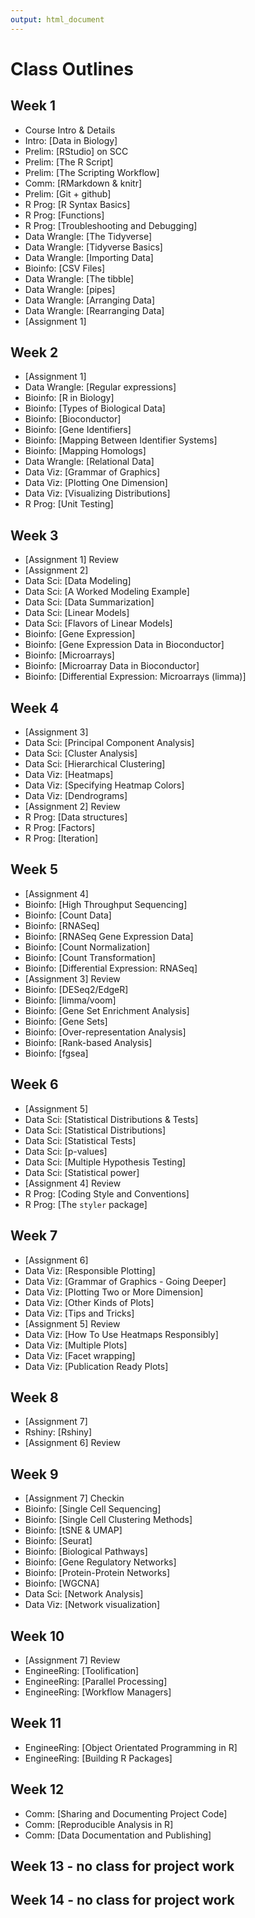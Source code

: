```yaml
---
output: html_document
---
```


# Class Outlines

## Week 1
* Course Intro & Details
* Intro: [Data in Biology]
* Prelim: [RStudio] on SCC
* Prelim: [The R Script]
* Prelim: [The Scripting Workflow]
* Comm: [RMarkdown & knitr]
* Prelim: [Git + github]
* R Prog: [R Syntax Basics]
* R Prog: [Functions]
* R Prog: [Troubleshooting and Debugging]
* Data Wrangle: [The Tidyverse]
* Data Wrangle: [Tidyverse Basics]
* Data Wrangle: [Importing Data]
* Bioinfo: [CSV Files]
* Data Wrangle: [The tibble]
* Data Wrangle: [pipes]
* Data Wrangle: [Arranging Data]
* Data Wrangle: [Rearranging Data]
* [Assignment 1]

## Week 2
* [Assignment 1]
* Data Wrangle: [Regular expressions]
* Bioinfo: [R in Biology]
* Bioinfo: [Types of Biological Data]
* Bioinfo: [Bioconductor]
* Bioinfo: [Gene Identifiers]
* Bioinfo: [Mapping Between Identifier Systems]
* Bioinfo: [Mapping Homologs]
* Data Wrangle: [Relational Data]
* Data Viz: [Grammar of Graphics]
* Data Viz: [Plotting One Dimension]
* Data Viz: [Visualizing Distributions]
* R Prog: [Unit Testing]

## Week 3
* [Assignment 1] Review
* [Assignment 2]
* Data Sci: [Data Modeling]
* Data Sci: [A Worked Modeling Example]
* Data Sci: [Data Summarization]
* Data Sci: [Linear Models]
* Data Sci: [Flavors of Linear Models]
* Bioinfo: [Gene Expression]
* Bioinfo: [Gene Expression Data in Bioconductor]
* Bioinfo: [Microarrays]
* Bioinfo: [Microarray Data in Bioconductor]
* Bioinfo: [Differential Expression: Microarrays (limma)]

## Week 4
* [Assignment 3]
* Data Sci: [Principal Component Analysis]
* Data Sci: [Cluster Analysis]
* Data Sci: [Hierarchical Clustering]
* Data Viz: [Heatmaps]
* Data Viz: [Specifying Heatmap Colors]
* Data Viz: [Dendrograms]
* [Assignment 2] Review
* R Prog: [Data structures]
* R Prog: [Factors]
* R Prog: [Iteration]

## Week 5
* [Assignment 4]
* Bioinfo: [High Throughput Sequencing]
* Bioinfo: [Count Data]
* Bioinfo: [RNASeq]
* Bioinfo: [RNASeq Gene Expression Data]
* Bioinfo: [Count Normalization]
* Bioinfo: [Count Transformation]
* Bioinfo: [Differential Expression: RNASeq]
* [Assignment 3] Review
* Bioinfo: [DESeq2/EdgeR]
* Bioinfo: [limma/voom]
* Bioinfo: [Gene Set Enrichment Analysis]
* Bioinfo: [Gene Sets]
* Bioinfo: [Over-representation Analysis]
* Bioinfo: [Rank-based Analysis]
* Bioinfo: [fgsea]

## Week 6
* [Assignment 5]
* Data Sci: [Statistical Distributions & Tests]
* Data Sci: [Statistical Distributions]
* Data Sci: [Statistical Tests]
* Data Sci: [p-values]
* Data Sci: [Multiple Hypothesis Testing]
* Data Sci: [Statistical power]
* [Assignment 4] Review
* R Prog: [Coding Style and Conventions]
* R Prog: [The `styler` package]

## Week 7
* [Assignment 6]
* Data Viz: [Responsible Plotting]
* Data Viz: [Grammar of Graphics - Going Deeper]
* Data Viz: [Plotting Two or More Dimension]
* Data Viz: [Other Kinds of Plots]
* Data Viz: [Tips and Tricks]
* [Assignment 5] Review
* Data Viz: [How To Use Heatmaps Responsibly]
* Data Viz: [Multiple Plots]
* Data Viz: [Facet wrapping]
* Data Viz: [Publication Ready Plots]

## Week 8
* [Assignment 7]
* Rshiny: [Rshiny]
* [Assignment 6] Review

## Week 9
* [Assignment 7] Checkin
* Bioinfo: [Single Cell Sequencing]
* Bioinfo: [Single Cell Clustering Methods]
* Bioinfo: [tSNE & UMAP]
* Bioinfo: [Seurat]
* Bioinfo: [Biological Pathways]
* Bioinfo: [Gene Regulatory Networks]
* Bioinfo: [Protein-Protein Networks]
* Bioinfo: [WGCNA]
* Data Sci: [Network Analysis]
* Data Viz: [Network visualization]

## Week 10
* [Assignment 7] Review
* EngineeRing: [Toolification]
* EngineeRing: [Parallel Processing]
* EngineeRing: [Workflow Managers]

## Week 11
* EngineeRing: [Object Orientated Programming in R]
* EngineeRing: [Building R Packages]

## Week 12
* Comm: [Sharing and Documenting Project Code]
* Comm: [Reproducible Analysis in R]
* Comm: [Data Documentation and Publishing]

## Week 13 - no class for project work

## Week 14 - no class for project work
